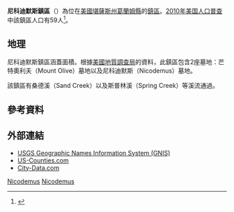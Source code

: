 {{noteTA
|G1=USState
}}
{{Infobox settlement
|official_name = 尼科迪默斯鎮區
|native_name = Nicodemus Township
|settlement_type = 鎮區
|image_map = Map highlighting Nicodemus Township, Graham County, Kansas.svg
|mapsize = 
|map_caption = 尼科迪默斯鎮區在葛蘭姆縣的位置
|coordinates_display = inline,title
|coordinates_region = US-KS
|subdivision_type = [[世界政區索引|國家]]
|subdivision_name = [[美国|美国]]
|subdivision_type1 = [[美國行政區劃|州]]
|subdivision_name1 = [[堪薩斯州|堪薩斯州]]
|subdivision_type2 = [[堪薩斯州縣份列表|縣]]
|subdivision_name2 = [[葛蘭姆縣_(堪薩斯州)|葛蘭姆縣]]
|area_total_km2 = 83.74
|area_land_km2 = 83.72
|area_water_km2 = 0.03
|area_total_sq_mi = 32.33
|area_land_sq_mi = 32.32
|area_water_sq_mi = 0.01
|area_water_percent = 0.04
|population_as_of = [[2010年美国人口普查|2010]]
|population_footnotes = 
|population_total = 59
|population_density_km2 = auto
|elevation_footnotes = 
|elevation_m = 634
|elevation_ft = 2080
|latd = 39
|latm = 23
|lats = 50
|latNS = N
|longd = 99
|longm = 40
|longs = 01
|longEW = W
|blank_name = [[地名信息系统|GNIS]] feature ID
|blank_info = [http://geonames.usgs.gov/pls/gnispublic/f?p=gnispq:3:::NO::P3_FID:0472210 0472210]
|website = 
|footnotes = 
}}

'''尼科迪默斯鎮區'''（{{lang-en|'''Nicodemus Township'''}}）為位在[[美國|美國]][[堪薩斯州|堪薩斯州]][[葛蘭姆縣_(堪薩斯州)|葛蘭姆縣]]的[[行政鎮區|鎮區]]。[[2010年美国人口普查|2010年美国人口普查]]中該鎮區人口有59人<ref>{{cite web|url=http://www.census.gov/geo/www/gazetteer/gazetteer2010.html|title=2010 Census Gazetteer Files|publisher=[[美国人口调查局|美国人口调查局]]|accessdate=2016-01-24|archive-url=https://web.archive.org/web/20121021075704/http://www.census.gov/geo/www/gazetteer/gazetteer2010.html|archive-date=2012-10-21|dead-url=yes}}</ref>。

==地理==
尼科迪默斯鎮區涵蓋面積{{convert|83.74|km2|sqmi}}。根據[[美國地質調查局|美國地質調查局]]的資料，此鎮區包含2座墓地：芒特奧利夫（Mount Olive）墓地以及尼科迪默斯（Nicodemus）墓地。

該鎮區有桑德溪（Sand Creek）以及斯普林溪（Spring Creek）等溪流通過。

==參考資料==
{{reflist}}

==外部連結==
* [http://geonames.usgs.gov/domestic/index.html USGS Geographic Names Information System (GNIS)] {{Wayback|url=http://geonames.usgs.gov/domestic/index.html |date=20190428150204 }}
* [https://web.archive.org/web/20080723112151/http://www.us-counties.com/localgov/kansas.html US-Counties.com]
* [http://www.city-data.com/township/Nicodemus-Graham-KS.html City-Data.com] {{Wayback|url=http://www.city-data.com/township/Nicodemus-Graham-KS.html |date=20160522183923 }}

{{葛蘭姆縣 (堪薩斯州)}}

[[Category:葛蘭姆縣鎮區_(堪薩斯州)|Nicodemus]]
[[Category:堪薩斯州鎮區|Nicodemus]]

{{US-geo-stub}}